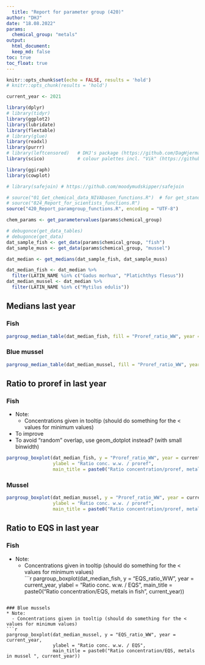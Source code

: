 ```yaml
---
  title: "Report for parameter group (420)"
author: "DHJ"
date: "18.08.2022"
params:
  chemical_group: "metals"
output: 
  html_document:
  keep_md: false
toc: true
toc_float: true
---
```

  
  ```r

knitr::opts_chunk$set(echo = FALSE, results = 'hold')
# knitr::opts_chunk(results = 'hold')

```


```r

current_year <- 2021

```


```r

library(dplyr)
# library(tidyr)
library(ggplot2)
library(lubridate)
library(flextable)
# library(glue)
library(readxl)
library(purrr)
# library(leftcensored)   # DHJ's package (https://github.com/DagHjermann/leftcensored)
library(scico)            # colour palettes incl. "Vik" (https://github.com/thomasp85/scico)

library(ggiraph)
library(cowplot)

# library(safejoin) # https://github.com/moodymudskipper/safejoin

# source("01_Get_chemical_data_NIVAbasen_functions.R")  # for get_standard_parametername()
# source("824_Report_for_scientists_functions.R")
source("420_Report_paramgroup_functions.R", encoding = "UTF-8")

```



```r
chem_params <- get_parametervalues(params$chemical_group)

# debugonce(get_data_tables)
# debugonce(get_data)
dat_sample_fish <- get_data(params$chemical_group, "fish")
dat_sample_muss <- get_data(params$chemical_group, "mussel")

dat_median <- get_medians(dat_sample_fish, dat_sample_muss)

dat_median_fish <- dat_median %>%
  filter(LATIN_NAME %in% c("Gadus morhua", "Platichthys flesus"))
dat_median_mussel <- dat_median %>%
  filter(LATIN_NAME %in% c("Mytilus edulis"))


```


## Medians last year  

### Fish  

```r

pargroup_median_table(dat_median_fish, fill = "Proref_ratio_WW", year = 2021)

```



### Blue mussel  

```r

pargroup_median_table(dat_median_mussel, fill = "Proref_ratio_WW", year = 2021)

```


## Ratio to proref in last year       

### Fish  
* Note: 
  - Concentrations given in tooltip (should do something for the < values for minimum values)   
* To improve  
- To avoid "random" overlap, use geom_dotplot instead? (with small binwidth)
```r

pargroup_boxplot(dat_median_fish, y = "Proref_ratio_WW", year = current_year,
                 ylabel = "Ratio conc. w.w. / proref",
                 main_title = paste0("Ratio concentration/proref, metals in fish ", current_year))

```

### Mussel    
```r

pargroup_boxplot(dat_median_mussel, y = "Proref_ratio_WW", year = current_year,
                 ylabel = "Ratio conc. w.w. / proref",
                 main_title = paste0("Ratio concentration/proref, metals in mussel ", current_year))

```


## Ratio to EQS in last year       

### Fish  
* Note: 
  - Concentrations given in tooltip (should do something for the < values for minimum values)   
```r

pargroup_boxplot(dat_median_fish, y = "EQS_ratio_WW", year = current_year,
                 ylabel = "Ratio conc. w.w. / EQS",
                 main_title = paste0("Ratio concentration/EQS, metals in fish ", current_year))

```

### Blue mussels  
* Note: 
  - Concentrations given in tooltip (should do something for the < values for minimum values)   
```r

pargroup_boxplot(dat_median_mussel, y = "EQS_ratio_WW", year = current_year,
                 ylabel = "Ratio conc. w.w. / EQS",
                 main_title = paste0("Ratio concentration/EQS, metals in mussel ", current_year))

```
